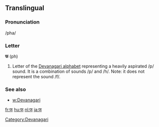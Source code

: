 {{also|फ़}}
==Translingual==

===Pronunciation===
/pha/
===Letter===
'''फ''' (ph)

# Letter of the [[Devanagari alphabet]] representing a heavily aspirated /p/ sound.  It is a combination of sounds /p/ and /h/.  Note:  it does not represent the sound /f/.

===See also===
*[[w:Devanagari]]

[[Category:Devanagari]]

[[fr:फ]]
[[hu:फ]]
[[nl:फ]]
[[ja:फ]]
